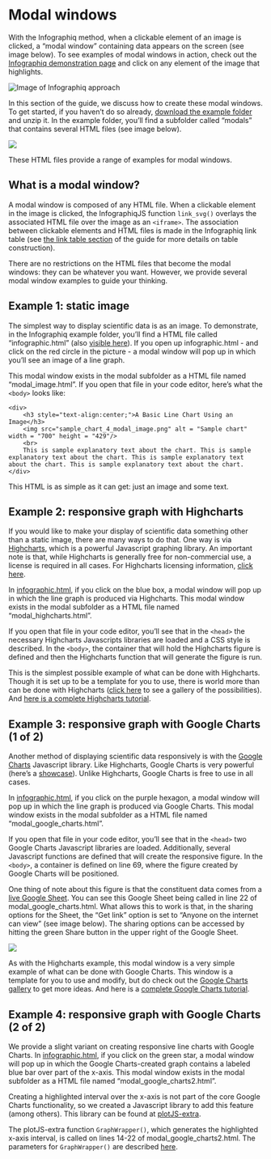 # Modal windows

With the Infographiq method, when a clickable element of an image is clicked, a "modal window" containing data appears on the screen (see image below). To see examples of modal windows in action, check out the [Infographiq demonstration page](https://marinebon.org/infographiqJS/demo.html) and click on any element of the image that highlights.

<img src="https://docs.google.com/drawings/d/1i0gjyNsWqqTKJqDJ5SPbqHJLWer0OVcuvhySt2ZGgwk/export/svg" alt="Image of Infographiq approach"/>

In this section of the guide, we discuss how to create these modal windows. To get started, if you haven't do so already, [download the example folder](https://marinebon.org/infographiqJS/infographiq_example.zip) and unzip it. In the example folder, you'll find a subfolder called "modals" that contains several HTML files (see image below).

![](modal_folder.png)

These HTML files provide a range of examples for modal windows.

## What is a modal window? {#what_is}

A modal window is composed of any HTML file. When a clickable element in the image is clicked, the InfographiqJS function `link_svg()` overlays the associated HTML file over the image as an `<iframe>`. The association between clickable elements and HTML files is made in the Infographiq link table (see [the link table section](https://marinebon.org/infographiq/link-table.html) of the guide for more details on table construction).

There are no restrictions on the HTML files that become the modal windows: they can be whatever you want. However, we provide several modal window examples to guide your thinking.

## Example 1: static image {#modal1}

The simplest way to display scientific data is as an image. To demonstrate, in the Infographiq example folder, you'll find a HTML file called "infographic.html" (also [visible here](https://marinebon.org/infographiqJS/infographiq_example/infographic.html)). If you open up infographic.html - and click on the red circle in the picture - a modal window will pop up in which you'll see an image of a line graph.

This modal window exists in the modal subfolder as a HTML file named "modal_image.html". If you open that file in your code editor, here's what the `<body>` looks like:

    <div>
        <h3 style="text-align:center;">A Basic Line Chart Using an Image</h3>
        <img src="sample_chart_4_modal_image.png" alt = "Sample chart" width = "700" height = "429"/>
        <br>
        This is sample explanatory text about the chart. This is sample explanatory text about the chart. This is sample explanatory text about the chart. This is sample explanatory text about the chart.
    </div>

This HTML is as simple as it can get: just an image and some text.

## Example 2: responsive graph with Highcharts {#modal2}

If you would like to make your display of scientific data something other than a static image, there are many ways to do that. One way is via [Highcharts](https://www.highcharts.com/blog/products/highcharts/), which is a powerful Javascript graphing library. An important note is that, while Highcharts is generally free for non-commercial use, a license is required in all cases. For Highcharts licensing information, [click here](https://shop.highsoft.com/).

In [infographic.html](https://marinebon.org/infographiqJS/infographiq_example/infographic.html), if you click on the blue box, a modal window will pop up in which the line graph is produced via Highcharts. This modal window exists in the modal subfolder as a HTML file named "modal_highcharts.html".

If you open that file in your code editor, you'll see that in the `<head>` the necessary Highcharts Javascripts libraries are loaded and a CSS style is described. In the `<body>`, the container that will hold the Highcharts figure is defined and then the Highcharts function that will generate the figure is run.

This is the simplest possible example of what can be done with Highcharts. Though it is set up to be a template for you to use, there is world more than can be done with Highcharts ([click here](https://www.highcharts.com/demo) to see a gallery of the possibilities). And [here is a complete Highcharts tutorial](https://www.highcharts.com/docs/index).

## Example 3: responsive graph with Google Charts (1 of 2) {#modal3}

Another method of displaying scientific data responsively is with the [Google Charts](https://developers.google.com/chart) Javascript library. Like Highcharts, Google Charts is very powerful (here's a [showcase](https://developers.google.com/chart/interactive/docs/gallery)). Unlike Highcharts, Google Charts is free to use in all cases.

In [infographic.html](https://marinebon.org/infographiqJS/infographiq_example/infographic.html), if you click on the purple hexagon, a modal window will pop up in which the line graph is produced via Google Charts. This modal window exists in the modal subfolder as a HTML file named "modal_google_charts.html".

If you open that file in your code editor, you'll see that in the `<head>` two Google Charts Javascript libraries are loaded. Additionally, several Javascript functions are defined that will create the responsive figure. In the `<body>`, a container is defined on line 69, where the figure created by Google Charts will be positioned.

One thing of note about this figure is that the constituent data comes from a [live Google Sheet](https://docs.google.com/spreadsheets/d/1kb9SPsioe0163b2_xICUp1sOvYGQtBmiLiSkEeW1u-Y/edit#gid=0). You can see this Google Sheet being called in line 22 of modal_google_charts.html. What allows this to work is that, in the sharing options for the Sheet, the "Get link" option is set to "Anyone on the internet can view" (see image below). The sharing options can be accessed by hitting the green Share button in the upper right of the Google Sheet.

![](google_sharing.png)

As with the Highcharts example, this modal window is a very simple example of what can be done with Google Charts. This window is a template for you to use and modify, but do check out the [Google Charts gallery](https://developers.google.com/chart/interactive/docs/gallery) to get more ideas. And here is a [complete Google Charts tutorial](https://developers.google.com/chart/interactive/docs).

## Example 4: responsive graph with Google Charts (2 of 2)

We provide a slight variant on creating responsive line charts with Google Charts. In [infographic.html](https://marinebon.org/infographiqJS/infographiq_example/infographic.html), if you click on the green star, a modal window will pop up in which the Google Charts-created graph contains a labeled blue bar over part of the x-axis. This modal window exists in the modal subfolder as a HTML file named "modal_google_charts2.html".

Creating a highlighted interval over the x-axis is not part of the core Google Charts functionality, so we created a Javascript library to add this feature (among others). This library can be found at [plotJS-extra](https://github.com/noaa-iea/plotJS-extra).

The plotJS-extra function `GraphWrapper()`, which generates the highlighted x-axis interval, is called on lines 14-22 of modal_google_charts2.html. The parameters for `GraphWrapper()` are described [here](https://github.com/noaa-iea/plotJS-extra/blob/main/README.md).
